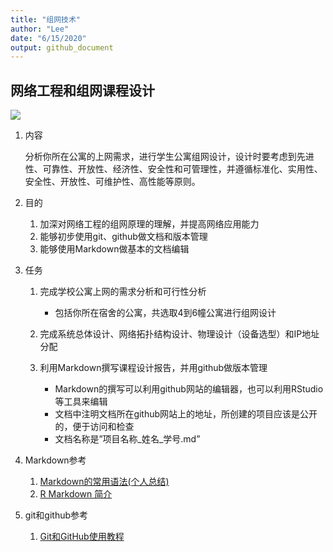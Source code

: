 ```yaml
---
title: "组网技术"
author: "Lee"
date: "6/15/2020"
output: github_document
---
```



## 网络工程和组网课程设计

![](figures/network.png)<!-- -->

1. 内容

    分析你所在公寓的上网需求，进行学生公寓组网设计，设计时要考虑到先进性、可靠性、开放性、经济性、安全性和可管理性，并遵循标准化、实用性、安全性、开放性、可维护性、高性能等原则。

2. 目的

   1. 加深对网络工程的组网原理的理解，并提高网络应用能力
   2. 能够初步使用git、github做文档和版本管理
   3. 能够使用Markdown做基本的文档编辑
   
3. 任务

   1. 完成学校公寓上网的需求分析和可行性分析
      - 包括你所在宿舍的公寓，共选取4到6幢公寓进行组网设计
      
   2. 完成系统总体设计、网络拓扑结构设计、物理设计（设备选型）和IP地址分配
   
   3. 利用Markdown撰写课程设计报告，并用github做版本管理
      - Markdown的撰写可以利用github网站的编辑器，也可以利用RStudio等工具来编辑
      - 文档中注明文档所在github网站上的地址，所创建的项目应该是公开的，便于访问和检查
      - 文档名称是"项目名称_姓名_学号.md"

  
4. Markdown参考
   1. [Markdown的常用语法(个人总结)](https://www.jianshu.com/p/82e730892d42)
   2. [R Markdown 简介](https://zhuanlan.zhihu.com/p/24884324)
   
5. git和github参考
   1. [Git和GitHub使用教程](https://www.jianshu.com/p/296d22275cdd)



